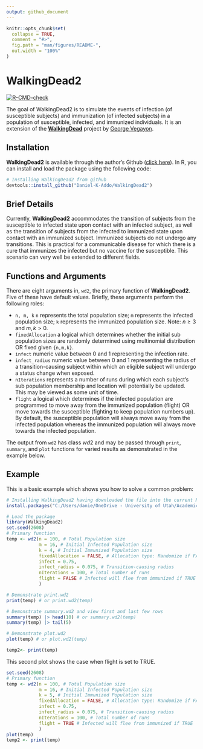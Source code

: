 ```yaml
---
output: github_document
---
```


<!-- README.md is generated from README.Rmd. Please edit that file -->

```r
knitr::opts_chunk$set(
  collapse = TRUE,
  comment = "#>",
  fig.path = "man/figures/README-",
  out.width = "100%"
)
```

# WalkingDead2

<!-- badges: start -->
[![R-CMD-check](https://github.com/UofUEpiBio/WalkingDead2/workflows/R-CMD-check/badge.svg)](https://github.com/UofUEpiBio/WalkingDead2/actions)
<!-- badges: end -->

The goal of WalkingDead2 is to simulate the events of infection (of susceptible subjects) and immunization (of infected subjects) in a population of susceptible, infected, and immunized individuals. It is an extension of the [**WalkingDead**](https://github.com/UofUEpiBio/PHS7045-advanced-programming/tree/main/projects/10-walking-dead) project by [George Vegayon](https://github.com/gvegayon).

## Installation

**WalkingDead2** is available through the author's Github ([click here](https://github.com/Daniel-K-Addo)). In R, you can install and load the package using the following code:

``` r
# Installing WalkingDead2 from github 
devtools::install_github("Daniel-K-Addo/WalkingDead2")
```

## Brief Details
Currently, **WalkingDead2** accommodates the transition of subjects from the susceptible to infected state upon contact with an infected subject, as well as the transition of subjects from the infected to immunized state upon contact with an immunized subject. Immunized subjects do not undergo any transitions. This is practical for a communicable disease for which there is a cure that immunizes the infected but no vaccine for the susceptible. This scenario can very well be extended to different fields.

## Functions and Arguments
There are eight arguments in, `wd2`, the primary function of **WalkingDead2**. Five of these have default values. Briefly, these arguments perform the following roles:

* `n, m, k` `n` represents the total population size; `m` represents the infected population size; `k` represents the immunized population size. Note: $n \geq 3$ and ${m,k} > 0$.
* `fixedAllocation`	a logical which determines whether the initial sub population sizes are randomly determined using multinomial distribution OR fixed given `{n,m,k}`.
* `infect`	numeric value between $0$ and $1$ representing the infection rate.
* `infect_radius` numeric value between $0$ and $1$  representing the radius of a transition-causing subject within which an eligible subject will undergo a status change when exposed.
* `nIterations`	represents a number of runs during which each subject's sub population membership and location will potentially be updated. This may be viewed as some unit of time.
* `flight`	a logical which determines if the infected population are programmed to move away from the immunized population (flight) OR move towards the susceptible (fighting to keep population numbers up). By default, the susceptible population will always move away from the infected population whereas the immunized population will always move towards the infected population.

The output from `wd2` has class $wd2$ and may be passed through `print`, `summary`, and `plot` functions for varied results as demonstrated in the example below. 

## Example

This is a basic example which shows you how to solve a common problem:
```r
# Installing WalkingDead2 having downloaded the file into the current R working directory 
install.packages("C:/Users/danie/OneDrive - University of Utah/Academics/202301 Spring/Advanced Programming in R and HPC/WalkingDead2_0.1.0.tar.gz", repos = NULL)
```

```r
# Load the package
library(WalkingDead2)
set.seed(2608)
# Primary function
temp <- wd2(n = 100, # Total Population size 
            m = 16, # Initial Infected Population size
            k = 4, # Initial Immunized Population size
            fixedAllocation = FALSE, # Allocation type: Randomize if FALSE
            infect = 0.75, 
            infect_radius = 0.075, # Transition-causing radius
            nIterations = 100, # Total number of runs
            flight = FALSE # Infected will flee from immunized if TRUE
            )

# Demonstrate print.wd2
print(temp) # or print.wd2(temp)

# Demonstrate summary.wd2 and view first and last few rows
summary(temp) |> head(10) # or summary.wd2(temp)
summary(temp) |> tail(5)

# Demonstrate plot.wd2
plot(temp) # or plot.wd2(temp)
```

```r
temp2<- print(temp)
```


This second plot shows the case when flight is set to TRUE.

```r
set.seed(2608)
# Primary function
temp <- wd2(n = 100, # Total Population size 
            m = 16, # Initial Infected Population size
            k = 5, # Initial Immunized Population size
            fixedAllocation = FALSE, # Allocation type: Randomize if FALSE
            infect = 0.75, 
            infect_radius = 0.075, # Transition-causing radius
            nIterations = 100, # Total number of runs
            flight = TRUE # Infected will flee from immunized if TRUE
            )
plot(temp)
temp2 <- print(temp)
```

